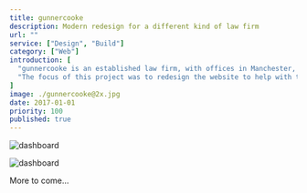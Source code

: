 ```yaml
---
title: gunnercooke
description: Modern redesign for a different kind of law firm
url: ""
service: ["Design", "Build"]
category: ["Web"]
introduction: [
  "gunnercooke is an established law firm, with offices in Manchester, Leeds and London. The firm is focused on bringing together partners at the top of their specialisms.",
  "The focus of this project was to redesign the website to help with their aims to recruit. The improvements must make the company appear credible and trustworthy—along with a look and feel that’s not like other law firms."
]
image: ./gunnercooke@2x.jpg
date: 2017-01-01
priority: 100
published: true
---
```



<div className="scroll scroll-offset flex items-start full -mb-16 -ml-1 md:-ml-8">
<Screen device="small">

  ![dashboard](./mobile/home-01@2x.jpg)

</Screen>
<Screen device="medium">

  ![dashboard](./desktop/home-desktop-1366x1000@2x.jpg)

</Screen>
</div>


<div className="content text-center pt-64 pb-24 font-bold text-f3">
More to come…
</div>
